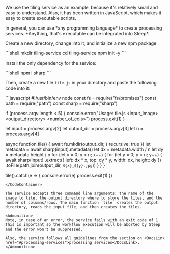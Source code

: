 
We use the <DocsLink href="#aerial-image-segmentation">tiling service</DocsLink> as an example, because it's relatively small and easy to understand. Also, it has been written in JavaScript, which makes it easy to create executable scripts.

<Admonition>
In general, you can use *any programming language* to create processing services. *Anything, that's executable can be integrated into Steep*.
</Admonition>

Create a new directory, change into it, and initialize a new npm package:

<CodeContainer title="Terminal">
```shell
mkdir tiling-service
cd tiling-service
npm init -y
```
</CodeContainer>

Install the only dependency for the service:

<CodeContainer title="Terminal">
```shell
npm i sharp
```
</CodeContainer>

Then, create a new file `tile.js` in your directory and paste the following code into it:

<CodeContainer title="tile.js">
```javascript
#!/usr/bin/env node
const fs = require("fs/promises")
const path = require("path")
const sharp = require("sharp")

if (process.argv.length < 5) {
  console.error("Usage: tile.js <input_image> <output_directory> <number_of_cols>")
  process.exit(1)
}

let input = process.argv[2]
let output_dir = process.argv[3]
let n = process.argv[4]

async function tile() {
  await fs.mkdir(output_dir, { recursive: true })
  let metadata = await sharp(input).metadata()
  let dx = metadata.width / n
  let dy = metadata.height / n
  for (let x = 0; x < n; x++) {
    for (let y = 0; y < n; y++) {
      await sharp(input)
        .extract({ left: dx * x, top: dy * y, width: dx, height: dy })
        .toFile(path.join(output_dir, `${x}_${y}.jpg`))
    }
  }
}

tile().catch(e => {
  console.error(e)
  process.exit(1)
})
```
</CodeContainer>

The service accepts three command line arguments: the name of the image to tile, the output directory where to store the tiles, and the number of columns/rows. The main function `tile` creates the output directory, reads the input file, and then creates the tiles.

<Admonition>
Note, in case of an error, the service fails with an exit code of 1. This is important so the workflow execution will be aborted by Steep and the error won't be suppressed.

Also, the service follows all guidelines from the section on <DocsLink href="#processing-services">processing services</DocsLink>.
</Admonition>
